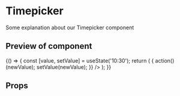 
<Meta title="Timepicker" component={Timepicker} />

# Timepicker

Some explanation about our Timepicker component

## Preview of component

<Preview>
	<Story name='Base'>
		{() => {
			const [value, setValue] = useState('10:30');
			return (
				<Timepicker
					id="time"
					value={value}
					onChange={(newValue) => {
						action()(newValue);
						setValue(newValue);
					}}
				/>
			);
		}}
	</Story>
</Preview>

## Props

<Props of={Timepicker} />

